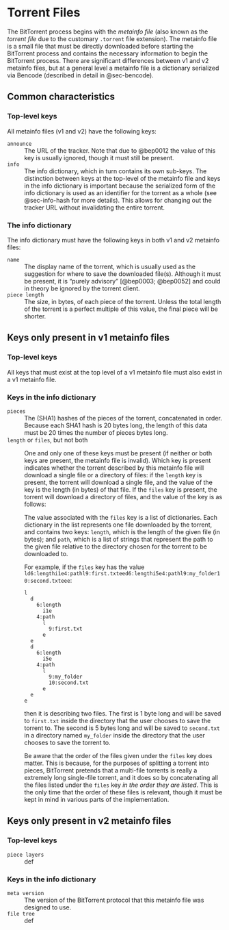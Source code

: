 # Torrent Files {#sec-torrent-files}

The BitTorrent process begins with the *metainfo file* (also known as the *torrent file* due to the customary `.torrent` file extension). The metainfo file is a small file that must be directly downloaded before starting the BitTorrent process and contains the necessary information to begin the BitTorrent process. There are significant differences between v1 and v2 metainfo files, but at a general level a metainfo file is a dictionary serialized via Bencode (described in detail in @sec-bencode).

## Common characteristics

### Top-level keys

All metainfo files (v1 and v2) have the following keys:

`announce`
:   The URL of the tracker. Note that due to @bep0012 the value of this key is usually ignored, though it must still be present.

`info`
:   The info dictionary, which in turn contains its own sub-keys. The distinction between keys at the top-level of the metainfo file and keys in the info dictionary is important because the serialized form of the info dictionary is used as an identifier for the torrent as a whole (see @sec-info-hash for more details). This allows for changing out the tracker URL without invalidating the entire torrent.

### The info dictionary

The info dictionary must have the following keys in both v1 and v2 metainfo files:

`name`
:   The display name of the torrent, which is usually used as the suggestion for where to save the downloaded file(s). Although it must be present, it is "purely advisory" [@bep0003; @bep0052] and could in theory be ignored by the torrent client.

`piece length`
:   The size, in bytes, of each piece of the torrent. Unless the total length of the torrent is a perfect multiple of this value, the final piece will be shorter.


## Keys only present in v1 metainfo files

### Top-level keys

All keys that must exist at the top level of a v1 metainfo file must also exist in a v1 metainfo file.

### Keys in the info dictionary

`pieces`
:   The (SHA1) hashes of the pieces of the torrent, concatenated in order. Because each SHA1 hash is 20 bytes long, the length of this data must be 20 times the number of pieces bytes long.

`length` or `files`, but not both
:   One and only one of these keys must be present (if neither or both keys are present, the metainfo file is invalid). Which key is present indicates whether the torrent described by this metainfo file will download a single file or a directory of files: if the `length` key is present, the torrent will download a single file, and the value of the key is the length (in bytes) of that file. If the `files` key is present, the torrent will download a directory of files, and the value of the key is as follows:

    The value associated with the `files` key is a list of dictionaries. Each dictionary in the list represents one file downloaded by the torrent, and contains two keys: `length`, which is the length of the given file (in bytes); and `path`, which is a list of strings that represent the path to the given file relative to the directory chosen for the torrent to be downloaded to.

    For example, if the `files` key has the value  
    `ld6:lengthi1e4:pathl9:first.txteed6:lengthi5e4:pathl9:my_folder10:second.txteee`:

    ```bencode
    l
      d
        6:length
          i1e
        4:path
          l
            9:first.txt
          e
      e
      d
        6:length
          i5e
        4:path
          l
            9:my_folder
            10:second.txt
          e
      e
    e
    ```

    then it is describing two files. The first is 1 byte long and will be saved to `first.txt` inside the directory that the user chooses to save the torrent to. The second is 5 bytes long and will be saved to `second.txt` in a directory named `my_folder` inside the directory that the user chooses to save the torrent to.

    Be aware that the order of the files given under the `files` key does matter. This is because, for the purposes of splitting a torrent into pieces, BitTorrent pretends that a multi-file torrents is really a extremely long single-file torrent, and it does so by concatenating all the files listed under the `files` key *in the order they are listed*. This is the only time that the order of these files is relevant, though it must be kept in mind in various parts of the implementation.

## Keys only present in v2 metainfo files

### Top-level keys

`piece layers`
:   def

### Keys in the info dictionary

`meta version`
:   The version of the BitTorrent protocol that this metainfo file was designed to use.

`file tree`
:   def
